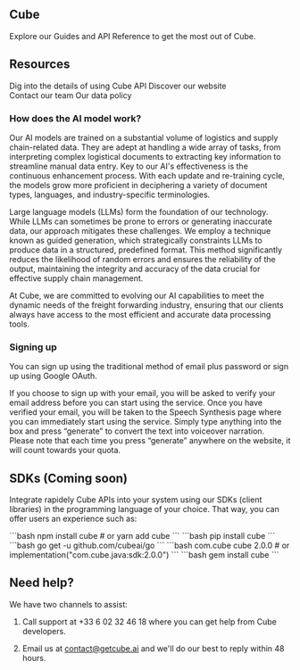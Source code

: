 
## Cube
Explore our Guides and API Reference to get the most out of Cube.

## Resources

<Cards>
  <Card
    title="API Reference"
    icon="fa-solid fa-code"
    href="/api-reference"
  >
  Dig into the details of using Cube API
  </Card>
  <Card
    title="Website"
    icon="fa-solid fa-window-maximize"
    href="https://getcube.ai"
  >
  Discover our website
  </Card>
</Cards>

<br />

<Cards>
  <Card
    title="Contact"
    icon="fa-solid fa-envelope"
    href="mailto:contact@getcube.ai"
  >
  Contact our team
  </Card>
  <Card
    title="RGPD Compliant"
    icon="fa-solid fa-shield-halved"
    href="https://www.getcube.ai/privacy"
  >
  Our data policy
  </Card>

</Cards>




### How does the AI model work?



Our AI models are trained on a substantial volume of logistics and supply chain-related data. They are adept at handling a wide array of tasks, from interpreting complex logistical documents to extracting key information to streamline manual data entry. Key to our AI's effectiveness is the continuous enhancement process. With each update and re-training cycle, the models grow more proficient in deciphering a variety of document types, languages, and industry-specific terminologies. 

Large language models (LLMs) form the foundation of our technology. While LLMs can sometimes be prone to errors or generating inaccurate data, our approach mitigates these challenges. We employ a technique known as guided generation, which strategically constraints LLMs to produce data in a structured, predefined format. This method significantly reduces the likelihood of random errors and ensures the reliability of the output, maintaining the integrity and accuracy of the data crucial for effective supply chain management.

At Cube, we are committed to evolving our AI capabilities to meet the dynamic needs of the freight forwarding industry, ensuring that our clients always have access to the most efficient and accurate data processing tools.

### Signing up
You can sign up using the traditional method of email plus password or sign up using Google OAuth.

If you choose to sign up with your email, you will be asked to verify your email address before you can start using the service. Once you have verified your email, you will be taken to the Speech Synthesis page where you can immediately start using the service. Simply type anything into the box and press “generate” to convert the text into voiceover narration. Please note that each time you press “generate” anywhere on the website, it will count towards your quota.

## SDKs (Coming soon)

Integrate rapidely Cube APIs into your system using our SDKs (client libraries) in the programming language of your choice. That way, you can offer users an experience such as:

<CodeBlocks>
  <CodeBlock title="Node">
  ```bash
  npm install cube
  # or
  yarn add cube
  ```
  </CodeBlock>
  <CodeBlock title="Python">
  ```bash
  pip install cube
  ```
  </CodeBlock>
  <CodeBlock title="Go">
  ```bash
  go get -u github.com/cubeai/go
  ```
  </CodeBlock>
  <CodeBlock title="Java">
  ```bash
  <dependency>
  <groupId>com.cube</groupId>
  <artifactId>cube</artifactId>
  <version>2.0.0</version>
  </dependency>
  # or
  implementation("com.cube.java:sdk:2.0.0")
  ```
  </CodeBlock>

  <CodeBlock title="Ruby">
  ```bash
  gem install cube
  ```
  </CodeBlock>
</CodeBlocks>

## Need help? 

We have two channels to assist:

1. Call support at +33 6 02 32 46 18 where you can get help from Cube developers.

2. Email us at [contact@getcube.ai](mailto:contact@getcube.ai) and we'll do our best to reply within 48 hours.

